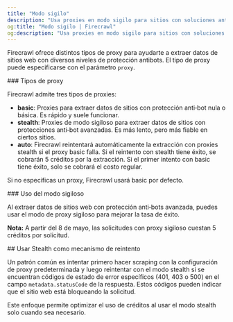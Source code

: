 ```yaml
---
title: "Modo sigilo"
description: "Usa proxies en modo sigilo para sitios con soluciones anti-bots avanzadas"
og:title: "Modo sigilo | Firecrawl"
og:description: "Usa proxies en modo sigilo para sitios con soluciones anti-bots avanzadas"
---
```



Firecrawl ofrece distintos tipos de proxy para ayudarte a extraer datos de sitios web con diversos niveles de protección antibots. El tipo de proxy puede especificarse con el parámetro `proxy`.

<div id="proxy-types">
  ### Tipos de proxy
</div>

Firecrawl admite tres tipos de proxies:

- **basic**: Proxies para extraer datos de sitios con protección anti‑bot nula o básica. Es rápido y suele funcionar.
- **stealth**: Proxies de modo sigiloso para extraer datos de sitios con protecciones anti‑bot avanzadas. Es más lento, pero más fiable en ciertos sitios.
- **auto**: Firecrawl reintentará automáticamente la extracción con proxies stealth si el proxy basic falla. Si el reintento con stealth tiene éxito, se cobrarán 5 créditos por la extracción. Si el primer intento con basic tiene éxito, solo se cobrará el costo regular.

Si no especificas un proxy, Firecrawl usará basic por defecto.

<div id="using-stealth-mode">
  ### Uso del modo sigiloso
</div>

Al extraer datos de sitios web con protección anti‑bots avanzada, puedes usar el modo de proxy sigiloso para mejorar la tasa de éxito.

<CodeGroup>

<ProxyPython />

<ProxyNode />

<ProxyCURL />

</CodeGroup>

**Nota:** A partir del 8 de mayo, las solicitudes con proxy sigiloso cuestan 5 créditos por solicitud.

<div id="using-stealth-as-a-retry-mechanism">
  ## Usar Stealth como mecanismo de reintento
</div>

Un patrón común es intentar primero hacer scraping con la configuración de proxy predeterminada y luego reintentar con el modo stealth si se encuentran códigos de estado de error específicos (401, 403 o 500) en el campo `metadata.statusCode` de la respuesta. Estos códigos pueden indicar que el sitio web está bloqueando la solicitud.

<CodeGroup>

<ProxyRetryPython />

<ProxyRetryNode />

<ProxyRetryCURL />

</CodeGroup>

Este enfoque permite optimizar el uso de créditos al usar el modo stealth solo cuando sea necesario.